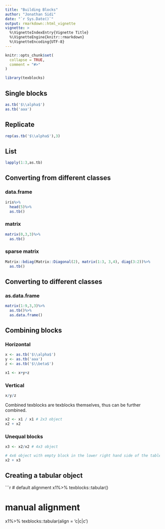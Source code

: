 ```yaml
---
title: "Building Blocks"
author: "Jonathan Sidi"
date: "`r Sys.Date()`"
output: rmarkdown::html_vignette
vignette: >
  %\VignetteIndexEntry{Vignette Title}
  %\VignetteEngine{knitr::rmarkdown}
  %\VignetteEncoding{UTF-8}
---
```


```r
knitr::opts_chunk$set(
  collapse = TRUE,
  comment = "#>"
)
```

```r
library(texblocks)
```

## Single blocks

```r
as.tb('$\\alpha$')
as.tb('aaa')
```

## Replicate

```r
rep(as.tb('$\\alpha$'),3)

```
 
## List 
 
```r
lapply(1:3,as.tb)

```

## Converting from different classes

### data.frame
```r
iris%>%
  head(5)%>%
  as.tb()

```
 
 
### matrix 

```r
matrix(0,3,3)%>%
  as.tb()

```

### sparse matrix
 
```r
Matrix::bdiag(Matrix::Diagonal(2), matrix(1:3, 3,4), diag(3:2))%>%
  as.tb()

```


## Converting to different classes

### as.data.frame

```r
matrix(1:9,3,3)%>%
  as.tb()%>%
  as.data.frame()
```

## Combining blocks

### Horizontal

```r
x <- as.tb('$\\alpha$')
y <- as.tb('aaa')
z <- as.tb('$\\beta$')

x1 <- x+y+z
```

### Vertical

```r
x/y/z
```

Combined texblocks are texblocks themselves, thus can be further combined.

```r
x2 <- x1 / x1 # 2x3 object
x2 + x2
```

### Unequal blocks
 
```r
x3 <- x2/x2 # 4x3 object

# 4x6 object with empty block in the lower right hand side of the table
x2 + x3
```

## Creating a tabular object

```r
# default alignment
x1%>%
  texblocks::tabular()

# manual alignment
x1%>%
  texblocks::tabular(align = 'c|c|c')
